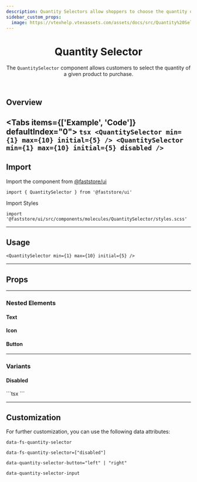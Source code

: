 ```yaml
---
description: Quantity Selectors allow shoppers to choose the quantity of a product to buy.
sidebar_custom_props:
  image: https://vtexhelp.vtexassets.com/assets/docs/src/Quantity%20Selector___6b3886945c4028b5a37e6f4de3baab71.png
---
```



<header>

# Quantity Selector

The `QuantitySelector` component allows customers to select the quantity of a given product to purchase.

</header>

## Overview

<Tabs items={['Example', 'Code']} defaultIndex="0">
  <Tab>
    <OverviewSection>
      <QuantitySelector min={1} max={10} initial={5} />
      <QuantitySelector min={1} max={10} initial={5} disabled />
    </OverviewSection>
  </Tab>
  <Tab>
    ```tsx
    <QuantitySelector min={1} max={10} initial={5} />
    <QuantitySelector min={1} max={10} initial={5} disabled />
    ```
  </Tab>
</Tabs>
---

## Import

Import the component from <a href="https://www.faststore.dev/reference/ui/get-started-faststore-ui">@faststore/ui</a>

```tsx
import { QuantitySelector } from '@faststore/ui'
```

Import Styles

```tsx
import '@faststore/ui/src/components/molecules/QuantitySelector/styles.scss'
```

---

## Usage

<OverviewSection>
  <QuantitySelector min={1} max={10} initial={5} />
</OverviewSection>

```tsx
<QuantitySelector min={1} max={10} initial={5} />
```

---

## Props

<PropsSection name="QuantitySelector" />

---

<TokenTable>
  <TokenRow
    token="--fs-qty-selector-width"
    value="calc(var(--fs-control-tap-size) * 2.7)"
  />
  <TokenRow
    token="--fs-qty-selector-height"
    value="calc(var(--fs-control-tap-size) + (var(--fs-qty-selector-border-width) * 2))"
  />
  <TokenDivider />
  <TokenRow token="--fs-qty-selector-shadow" value="none" />
  <TokenRow
    token="--fs-qty-selector-shadow-hover"
    value="0 0 0 var(--fs-border-width) var(--fs-border-color-active)"
  />
  <TokenDivider />
  <TokenRow
    token="--fs-qty-selector-bkg-color"
    value="var(--fs-color-body-bkg)"
    isColor
  />
  <TokenRow
    token="--fs-qty-selector-bkg-color-hover"
    value="var(--fs-qty-selector-bkg-color)"
    isColor
  />
  <TokenDivider />
  <TokenRow
    token="--fs-qty-selector-border-radius"
    value="var(--fs-border-radius)"
  />
  <TokenRow
    token="--fs-qty-selector-border-width"
    value="var(--fs-border-width)"
  />
  <TokenRow
    token="--fs-qty-selector-border-width-hover"
    value="var(--fs-border-width)"
  />
  <TokenRow
    token="--fs-qty-selector-border-color"
    value="var(--fs-border-color)"
    isColor
  />
  <TokenRow
    token="--fs-qty-selector-border-color-hover"
    value="var(--fs-border-color-active)"
    isColor
  />
</TokenTable>

### Nested Elements

#### Text

<TokenTable>
  <TokenRow
    token="--fs-qty-selector-text-size"
    value="var(--fs-text-size-base)"
  />
  <TokenRow
    token="--fs-qty-selector-text-color"
    value="var(--fs-color-text)"
    isColor
  />
  <TokenRow
    token="--fs-qty-selector-text-color-hover"
    value="var(--fs-qty-selector-text-color)"
    isColor
  />
</TokenTable>

#### Icon

<TokenTable>
  <TokenRow
    token="--fs-qty-selector-icon-color"
    value="var(--fs-color-link)"
    isColor
  />
</TokenTable>

#### Button

<TokenTable>
  <TokenRow token="--fs-qty-selector-button-shadow" value="none" />
  <TokenRow token="--fs-qty-selector-button-shadow-hover" value="none" />
  <TokenRow token="--fs-qty-selector-button-bkg-color" value="transparent" />
  <TokenRow
    token="--fs-qty-selector-button-bkg-color-hover"
    value="var(--fs-color-primary-bkg-light)"
    isColor
  />
  <TokenRow
    token="--fs-qty-selector-button-bkg-color-focus"
    value="var(--fs-qty-selector-button-bkg-color-hover)"
    isColor
  />
  <TokenRow
    token="--fs-qty-selector-button-border-radius"
    value="var(--fs-qty-selector-border-radius)"
  />
</TokenTable>

---

### Variants

#### Disabled

<OverviewSection>
  <QuantitySelector min={1} max={10} initial={5} disabled />
</OverviewSection>
```tsx
<QuantitySelector min={1} max={10} initial={5} disabled />
```

<TokenTable>
  <TokenRow
    token="--fs-qty-selector-disabled-bkg-color"
    value="var(--fs-color-disabled-bkg)"
    isColor
  />
  <TokenRow
    token="--fs-qty-selector-disabled-text-color"
    value="var(--fs-color-disabled-text)"
    isColor
  />
  <TokenRow
    token="--fs-qty-selector-disabled-icon-color"
    value="var(--fs-border-color-light-disabled)"
    isColor
  />
  <TokenRow
    token="--fs-qty-selector-disabled-border-color"
    value="var(--fs-qty-selector-disabled-bkg-color)"
    isColor
  />
  <TokenRow
    token="--fs-qty-selector-disabled-button-bkg-color"
    value="var(--fs-qty-selector-button-bkg-color-hover)"
    isColor
  />
</TokenTable>

---

## Customization

For further customization, you can use the following data attributes:

`data-fs-quantity-selector`

`data-fs-quantity-selector=["disabled"]`

`data-quantity-selector-button="left" | "right"`

`data-quantity-selector-input`
